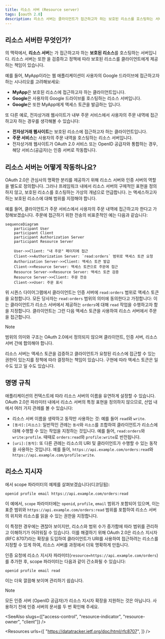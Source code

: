 ```yaml
---
title: 리소스 서버 (Resource server)
tags: [oauth 2.0]
description: 리소스 서버는 클라이언트가 접근하고자 하는 보호된 리소스를 호스팅하는 서버를 의미합니다. 또한, 액세스 토큰을 검증하고 클라이언트에게 보호된 리소스를 제공하는 책임이 있습니다.
---
```


## 리소스 서버란 무엇인가?

<Ref slug="oauth-2.0" />의 맥락에서, **리소스 서버**는 <Ref slug="client" />가 접근하고자 하는 **보호된 리소스**를 호스팅하는 서버입니다. 리소스 서버는 또한 <Ref slug="access-token" />을 검증하고 <Ref slug="access-control" /> 정책에 따라 보호된 리소스를 클라이언트에게 제공하는 책임이 있습니다.

예를 들어, MyApp이라는 웹 애플리케이션이 사용자의 Google 드라이브에 접근하고자 하는 시나리오를 고려해보세요:

- **MyApp**은 보호된 리소스에 접근하고자 하는 클라이언트입니다.
- **Google**은 사용자의 Google 드라이브를 호스팅하는 리소스 서버입니다.
- **Google**은 또한 MyApp에게 액세스 토큰을 발급하는 <Ref slug="authorization-server" />입니다.

또 다른 예로, 전자상거래 웹사이트가 내부 주문 서비스에서 사용자의 주문 내역에 접근하고자 하는 경우를 생각해볼 수 있습니다:

- **전자상거래 웹사이트**는 보호된 리소스에 접근하고자 하는 클라이언트입니다.
- **주문 서비스**는 사용자의 주문 내역을 호스팅하는 리소스 서버입니다.
- 전자상거래 웹사이트가 OAuth 2.0 서비스 또는 OpenID 공급자와 통합하는 경우, 해당 서비스(공급자)는 인증 서버로 작동합니다.

## 리소스 서버는 어떻게 작동하나요?

OAuth 2.0은 관심사의 명확한 분리를 제공하기 위해 리소스 서버와 인증 서버의 역할을 별도로 정의합니다. 그러나 프레임워크 내에서 리소스 서버의 구체적인 표현을 정의하지 않고, 보호된 리소스를 호스팅하는 가상의 개념으로 언급합니다. <Ref slug="client" />는 액세스하고자 하는 보호된 리소스에 대해 <Ref slug="scope">범위</Ref>를 지정해야 합니다.

예를 들어, 클라이언트가 주문 서비스에서 사용자의 주문 내역에 접근하고자 한다고 가정해보겠습니다. 주문에 접근하기 위한 <Ref slug="token-request" /> 전송의 비표준적인 예는 다음과 같습니다:

```mermaid
sequenceDiagram
    participant User
    participant Client
    participant Authorization Server
    participant Resource Server

    User->>Client: "내 주문" 페이지에 접근
    Client->>Authorization Server: `read:orders` 범위로 액세스 토큰 요청
    Authorization Server->>Client: 액세스 토큰 발급
    Client->>Resource Server: 액세스 토큰으로 주문에 접근
    Resource Server->>Resource Server: 액세스 토큰 검증
    Resource Server->>Client: 주문 전송
    Client->>User: 주문 표시
```

위 시퀀스 다이어그램에서 클라이언트는 인증 서버에 `read:orders` 범위로 액세스 토큰을 요청합니다. 모든 당사자는 `read:orders` 범위의 의미에 동의한다고 가정합니다: 이는 클라이언트가 리소스 서버에서 제공하는 `orders`에 대해 `read` 작업을 수행하고자 함을 지정합니다. 클라이언트는 그런 다음 액세스 토큰을 사용하여 리소스 서버에서 주문을 접근합니다.

> [!Note]
> 범위의 의미와 구조는 OAuth 2.0에서 정의되지 않으며 클라이언트, 인증 서버, 리소스 서버 간에 합의해야 합니다.

리소스 서버는 액세스 토큰을 검증하고 클라이언트가 요청된 리소스에 접근할 수 있는 권한이 있는지를 <Ref slug="access-control" /> 정책에 따라 결정하는 책임이 있습니다. 구현에 따라 액세스 토큰은 <Ref slug="opaque-token" />일 수도 있고 <Ref slug="jwt" />일 수도 있습니다.

## 명명 규칙

애플리케이션의 컨텍스트에 따라 리소스 서버의 이름을 유연하게 설정할 수 있습니다. OAuth 2.0은 <Ref slug="scope" /> 파라미터 내에서 리소스 서버의 특정 표현을 정의하지 않으므로, 산업 내에서 여러 가지 관례를 볼 수 있습니다:

- 리소스 서버 이름을 생략하고 동작만 사용하는 것: 예를 들어 `read`와 `write`.
- `[동사]:[리소스]`: 일반적인 관례는 `동사`와 `리소스`를 조합하여 클라이언트가 리소스에 대해 수행할 수 있는 작업을 지정하는 것입니다. 예를 들어, `read:orders`와 `write:profile`. 때때로 `orders:read`와 `profile:write`로 반전됩니다.
- `[uri]:[동작]`: 또 다른 관례는 리소스의 URI 및 클라이언트가 수행할 수 있는 동작을 사용하는 것입니다. 예를 들어, `https://api.example.com/orders:read`와 `https://api.example.com/profile:write`.

## 리소스 지시자

<Ref slug="authentication-request" />에서 scope 파라미터의 예제를 살펴보겠습니다(디코딩됨):

```plaintext
openid profile email https://api.example.com/orders:read
```

이 예에서, `scope` 파라미터에는 `openid`, `profile`, `email` 범위가 포함되어 있으며, 이는 <Ref slug="openid-connect" /> 표준 범위와 `https://api.example.com/orders:read` 범위를 포함하여 리소스 서버의 위치와 리소스를 읽을 수 있는 권한을 지정합니다.

이 특정한 경우에는 괜찮아 보이지만, 리소스와 범위 수가 증가함에 따라 범위를 관리하고 이해하기가 어려워질 수 있습니다. 이를 해결하기 위해 OAuth 2.0은 <Ref slug="resource-indicator">리소스 지시자</Ref> (RFC 8707)라는 확장을 도입하여 클라이언트가 URI를 사용하여 접근하려는 리소스를 지정할 수 있게 하여, 리소스 서버를 과정에서 더욱 명확하게 만듭니다.

인증 요청에 리소스 지시자 파라미터(`resource=https://api.example.com/orders`)를 추가한 후, scope 파라미터는 다음과 같이 간소화될 수 있습니다:

```plaintext
openid profile email read
```

이는 더욱 깔끔해 보이며 관리하기 쉽습니다.

> [!Note]
> 모든 인증 서버 (OpenID 공급자)가 리소스 지시자 확장을 지원하는 것은 아닙니다. 사용하기 전에 인증 서버의 문서를 두 번 확인해 주세요.

<SeeAlso slugs={["access-control", "resource-indicator", "resource-owner", "client"]} />

<Resources
  urls={[
    "https://datatracker.ietf.org/doc/html/rfc8707",
  ]}
/>
